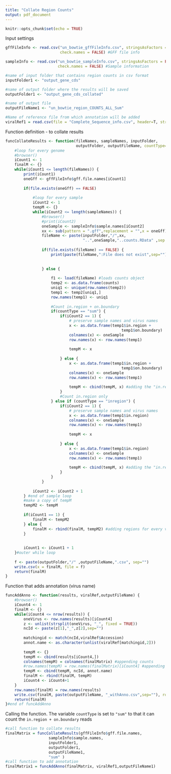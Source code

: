 ```yaml
---
title: "Collate Region Counts"
output: pdf_document
---
```


```r
knitr::opts_chunk$set(echo = TRUE)
```

Input settings
```r

gffFileInfo <- read.csv("un_bowtie_gffFileInfo.csv", stringsAsFactors = FALSE, 
                        check.names = FALSE) #GFF file info

sampleInfo <- read.csv("un_bowtie_sampleInfo.csv", stringsAsFactors = FALSE, 
                       check.names = FALSE) #Sample information

#name of input folder that contains region counts in csv format
inputFolder1 <- "output_gene_cds" 

#name of output folder where the results will be saved
outputFolder1 <- "output_gene_cds_collated"

#name of output file
outputFileName1 <- "un_bowtie_region_COUNTS_ALL_Sum"

#Name of reference file from which annotation will be added
viralRef1 = read.csv(file = "Complete_Sequence_info.csv", header=T, stringsAsFactors = F)

```

Function definition - to collate results
```r
funcCollateResults <- function(fileNames, sampleNames, inputFolder,
                               outputFolder, outputFileName, countType="sum") {
    #loop for every genome
    #browser()
    iCount1 <- 1
    finalM <- {}
    while(iCount1 <= length(fileNames)) {
        print(iCount1)
        oneGff <- gffFileInfo$gff.file.names[iCount1]
        
        if(file.exists(oneGff) == FALSE)    
        
            #loop for every sample
            iCount2 <- 1
            tempM <- {}
            while(iCount2 <= length(sampleNames)) {
                #browser()
                #print(iCount2)
                oneSample <- sampleInfo$sample.names[iCount2]
                xx <- sub(pattern = ".gff",replacement = "",x = oneGff)
                fileName <- paste(inputFolder,"/",xx,
                                  "..",oneSample,"..counts.RData" ,sep ="" )
                
                if(file.exists(fileName) == FALSE) {
                    print(paste(fileName,":File does not exist",sep=""))
                    
                    
                } else {
                
                    f1 <- load(fileName) #loads counts object
                    temp2 <- as.data.frame(counts)
                    uniq1 <- unique(row.names(temp2))
                    temp1 <- temp2[uniq1,]
                    row.names(temp1) <- uniq1
                    
                    #Count in.region + on.boundary
                    if(countType == "sum") {
                        if(iCount2 == 1) {
                            # preserve sample names and virus names
                            x <- as.data.frame(temp1$in.region +
                                                   temp1$on.boundary)
                            colnames(x) <- oneSample
                            row.names(x) <- row.names(temp1)
                            
                            tempM <- x
                            
                        } else {
                            x <- as.data.frame(temp1$in.region +
                                                   temp1$on.boundary)
                            colnames(x) <- oneSample
                            row.names(x) <- row.names(temp1)
                            
                            tempM <- cbind(tempM, x) #adding the "in.region" column
                        }
                        #Count in.region only
                    } else if (countType == "inregion") {
                        if(iCount2 == 1) {
                            # preserve sample names and virus names
                            x <- as.data.frame(temp1$in.region)
                            colnames(x) <- oneSample
                            row.names(x) <- row.names(temp1)
                            
                            tempM <- x
                            
                        } else {
                            x <- as.data.frame(temp1$in.region)
                            colnames(x) <- oneSample
                            row.names(x) <- row.names(temp1)
                            
                            tempM <- cbind(tempM, x) #adding the "in.region" column
                        }
                    }
                }
            
            iCount2 <- iCount2 + 1
        } #end of sample loop
        #make a copy of tempM
        tempM2 <- tempM
        
        if(iCount1 == 1) {
            finalM <- tempM2
        } else {
            finalM <- rbind(finalM, tempM2) #adding regions for every virus together
        }
        
        
        iCount1 <- iCount1 + 1
    }#outer while loop
    
    f <- paste(outputFolder,"/" ,outputFileName,".csv", sep="")
    write.csv(x = finalM, file = f)
    return(finalM)
}

```
Function that adds annotation (virus name)
```r
funcAddAnno <- function(results, viralRef,outputFileName) {
    #browser()
    iCount4 <- 1
    finalM <- {}
    while(iCount4 <= nrow(results)) {
        oneVirus <- row.names(results)[iCount4]
        z <- unlist(strsplit(oneVirus, "_", fixed = TRUE))
        ncId <- paste(z[1],"_",z[2],sep="")
        
        matchingid <- match(ncId,viralRef$Accession)
        annot.name <- as.character(unlist(viralRef[matchingid,2]))
        
        tempM <- {}
        tempM <- cbind(results[iCount4,])
        colnames(tempM) = colnames(finalMatrix) #appending counts
        #row.names(tempM) = row.names(finalMatrix)[iCount4] #appending region name
        tempM <- cbind(tempM, ncId, annot.name)
        finalM <- rbind(finalM, tempM)
        iCount4 <- iCount4+1
    }
    row.names(finalM) = row.names(results)
    write.csv(finalM, paste(outputFileName, "_withAnno.csv",sep=""), row.names = T)
    return(finalM)
}#end of funcAddAnno
```
Calling the function. The variable ```countType``` is set to ```"sum"``` to that it can count the ```in.region + on.boundary``` reads 
```r
#call function to collate results
finalMatrix = funcCollateResults(gffFileInfo$gff.file.names, 
                   sampleInfo$sample.names, 
                   inputFolder1, 
                   outputFolder1, 
                   outputFileName1,
                   "sum" )
#call function to add annotation
finalMatrix1 = funcAddAnno(finalMatrix, viralRef1,outputFileName1)
```

